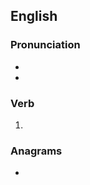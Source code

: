 ==English==

===Pronunciation===
* {{IPA|/ˈpɹaɪzɪŋ/|lang=en}}
* {{homophones|prizing|lang=en}}

===Verb===
{{head|en|verb form}}

# {{present participle of|prise|lang=en|nocat=1}}

===Anagrams===
* {{anagrams|en|a=giinprs|risping|spiring}}